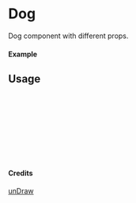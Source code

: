 
<Meta of={Dog} title="unDraw/Dog" />

# Dog

Dog component with different props.

#### Example

<Canvas of={Dog.Primary} />

## Usage

```ts
import { Dog } from "yadl-ui";

const Example = () => {
  return (
      <Dog />
  );
};

export default Example;
```

#### Credits
[unDraw](https://undraw.co/illustrations)
